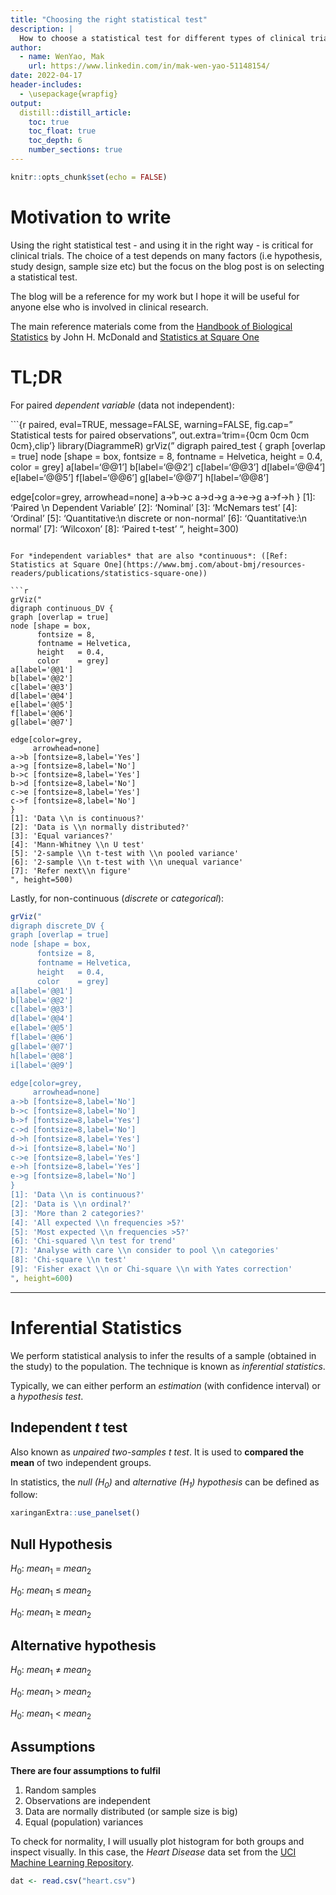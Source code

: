 ```yaml
---
title: "Choosing the right statistical test"
description: |
  How to choose a statistical test for different types of clinical trial data (page under construction)
author:
  - name: WenYao, Mak
    url: https://www.linkedin.com/in/mak-wen-yao-51148154/
date: 2022-04-17
header-includes: 
  - \usepackage{wrapfig}
output:
  distill::distill_article:
    toc: true
    toc_float: true
    toc_depth: 6
    number_sections: true
---
```



```r
knitr::opts_chunk$set(echo = FALSE)
```

# Motivation to write 

Using the right statistical test - and using it in the right way - is critical for clinical trials. The choice of a test depends on many factors (i.e hypothesis, study design, sample size etc) but the focus on the blog post is on selecting a statistical test. 

The blog will be a reference for my work but I hope it will be useful for anyone else who is involved in clinical research. 

The main reference materials come from the [Handbook of Biological Statistics](http://www.biostathandbook.com/index.html) by John H. McDonald and [Statistics at Square One](https://www.bmj.com/about-bmj/resources-readers/publications/statistics-square-one)

# TL;DR

For paired *dependent variable* (data not independent):

\vspace{-5truemm}

```{r paired, eval=TRUE, message=FALSE, warning=FALSE, fig.cap=" Statistical tests for paired observations", out.extra='trim={0cm 0cm 0cm 0cm},clip'}
library(DiagrammeR)
grViz("
digraph paired_test {
graph [overlap = true]
node [shape = box, 
      fontsize = 8,
      fontname = Helvetica, 
      height   = 0.4,
      color    = grey]
a[label='@@1']
b[label='@@2']
c[label='@@3']
d[label='@@4']
e[label='@@5']
f[label='@@6']
g[label='@@7']
h[label='@@8']

edge[color=grey, 
     arrowhead=none]
a->b->c
a->d->g
a->e->g
a->f->h
}
[1]: 'Paired \\n Dependent Variable'
[2]: 'Nominal'
[3]: 'McNemars test'
[4]: 'Ordinal'
[5]: 'Quantitative:\\n discrete or non-normal'
[6]: 'Quantitative:\\n normal'
[7]: 'Wilcoxon'
[8]: 'Paired t-test'
", height=300)
```

For *independent variables* that are also *continuous*: ([Ref: Statistics at Square One](https://www.bmj.com/about-bmj/resources-readers/publications/statistics-square-one))

```r
grViz("
digraph continuous_DV {
graph [overlap = true]
node [shape = box, 
      fontsize = 8,
      fontname = Helvetica, 
      height   = 0.4,
      color    = grey]
a[label='@@1']
b[label='@@2']
c[label='@@3']
d[label='@@4']
e[label='@@5']
f[label='@@6']
g[label='@@7']

edge[color=grey, 
     arrowhead=none]
a->b [fontsize=8,label='Yes']
a->g [fontsize=8,label='No']
b->c [fontsize=8,label='Yes']
b->d [fontsize=8,label='No']
c->e [fontsize=8,label='Yes']
c->f [fontsize=8,label='No']
}
[1]: 'Data \\n is continuous?'
[2]: 'Data is \\n normally distributed?'
[3]: 'Equal variances?'
[4]: 'Mann-Whitney \\n U test'
[5]: '2-sample \\n t-test with \\n pooled variance'
[6]: '2-sample \\n t-test with \\n unequal variance'
[7]: 'Refer next\\n figure'
", height=500)
```

Lastly, for non-continuous (*discrete* or *categorical*): 

```r
grViz("
digraph discrete_DV {
graph [overlap = true]
node [shape = box, 
      fontsize = 8,
      fontname = Helvetica, 
      height   = 0.4,
      color    = grey]
a[label='@@1']
b[label='@@2']
c[label='@@3']
d[label='@@4']
e[label='@@5']
f[label='@@6']
g[label='@@7']
h[label='@@8']
i[label='@@9']

edge[color=grey, 
     arrowhead=none]
a->b [fontsize=8,label='No']
b->c [fontsize=8,label='No']
b->f [fontsize=8,label='Yes']
c->d [fontsize=8,label='No']
d->h [fontsize=8,label='Yes']
d->i [fontsize=8,label='No']
c->e [fontsize=8,label='Yes']
e->h [fontsize=8,label='Yes']
e->g [fontsize=8,label='No']
}
[1]: 'Data \\n is continuous?'
[2]: 'Data is \\n ordinal?'
[3]: 'More than 2 categories?'
[4]: 'All expected \\n frequencies >5?'
[5]: 'Most expected \\n frequencies >5?'
[6]: 'Chi-squared \\n test for trend'
[7]: 'Analyse with care \\n consider to pool \\n categories'
[8]: 'Chi-square \\n test'
[9]: 'Fisher exact \\n or Chi-square \\n with Yates correction'
", height=600)
```

---

# Inferential Statistics 

We perform statistical analysis to infer the results of a sample (obtained in the study) to the population. The technique is known as *inferential statistics*. 

Typically, we can either perform an *estimation* (with confidence interval) or a *hypothesis test*. 

## Independent *t* test

Also known as *unpaired two-samples t test*. It is used to **compared the mean** of two independent groups. 

In statistics, the *null ($H_{0}$)* and *alternative ($H_{1}$) hypothesis* can be defined as follow: 

```r
xaringanExtra::use_panelset()
```

::::: {.panelset}

::: {.panel}

## Null Hypothesis {.panel-name}

$H_{0}$: $mean_{1}$ = $mean_{2}$

$H_{0}$: $mean_{1}$ $\leq$ $mean_{2}$

$H_{0}$: $mean_{1}$ $\geq$ $mean_{2}$
:::

::: {.panel}

## Alternative hypothesis {.panel-name}

$H_{0}$: $mean_{1}$ $\neq$ $mean_{2}$

$H_{0}$: $mean_{1}$ > $mean_{2}$

$H_{0}$: $mean_{1}$ < $mean_{2}$

:::

::: {.panel}

## Assumptions {.panel-name}

**There are four assumptions to fulfil**

1. Random samples 
2. Observations are independent 
3. Data are normally distributed (or sample size is big)
4. Equal (population) variances
:::
:::::

To check for normality, I will usually plot histogram for both groups and inspect visually. In this case, the *Heart Disease* data set from the [UCI Machine Learning Repository](https://archive.ics.uci.edu/ml/datasets/Heart+Disease). 

```r
dat <- read.csv("heart.csv")
```


